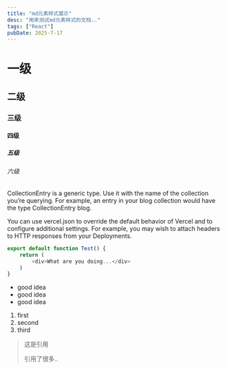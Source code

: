 ```yaml
---
title: "md元素样式展示"
desc: "用来测试md元素样式的文档.."
tags: ["React"]
pubDate: 2025-7-17
---
```


# 一级
## 二级
### 三级
#### 四级
##### 五级
###### 六级

CollectionEntry is a generic type. Use it with the name of the collection you’re querying. For example, an entry in your blog collection would have the type CollectionEntry blog.

You can use vercel.json to override the default behavior of Vercel and to configure additional settings. For example, you may wish to attach headers to HTTP responses from your Deployments.

```js
export default function Test() {
    return (
        <div>What are you doing...</div>
    )
}
```

- good idea
- good idea
- good idea

1. first
2. second
3. third

> 这是引用
>
> 引用了很多..